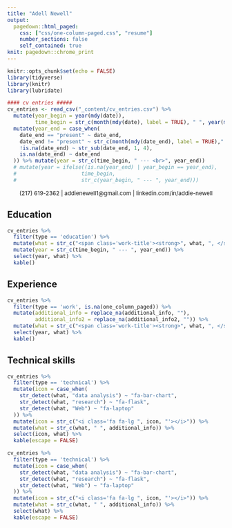 ---
title: "Adell Newell"
output:
  pagedown::html_paged:
    css: ["css/one-column-paged.css", "resume"]
    number_sections: false
    self_contained: true
knit: pagedown::chrome_print
---

<!--"C:/Users/addie/AppData/Local/R/win-library/4.2/pagedown/resources/css/resume.css"

"C:/Users/addie/OneDrive/Documents/Addie Resume/pagedown-cv-master/css/one-column-paged.css"-->

<!-- this is what's supposed to be in css instead of "resume"
"https://use.fontawesome.com/releases/v5.7.2/css/all.css"
-->

<!-- IMPROVEMENTS TO BE MADE ON THIS RESUME: 8888888888888888888888888888888
bro hathaway: Your bullets should highlight your DS skills and that you know how to PROBLEM SOLVE.  They should get to the point but not be vague.
%%% ADD WAYS THAT I SOLVED PROBLEMS SOMEHOW
TRY TO HAVE MORE SPECIFIC METRICS FOR THINGS I DID


-->

```{r setup, include=FALSE}
knitr::opts_chunk$set(echo = FALSE)
library(tidyverse)
library(knitr)
library(lubridate)

#### cv entries #####
cv_entries <- read_csv("_content/cv_entries.csv") %>% 
  mutate(year_begin = year(mdy(date)),
         time_begin = str_c(month(mdy(date), label = TRUE), " ", year(mdy(date)))) %>%
  mutate(year_end = case_when(
    date_end == "present" ~ date_end,
    date_end != "present" ~ str_c(month(mdy(date_end), label = TRUE)," ", year(mdy(date_end))),
    !is.na(date_end) ~ str_sub(date_end, 1, 4),
    is.na(date_end) ~ date_end
  )) %>% mutate(year = str_c(time_begin, " --- <br>", year_end))
  # mutate(year = ifelse((is.na(year_end) | year_begin == year_end),
  #                     time_begin,
  #                     str_c(year_begin, " --- ", year_end)))

```

<!-- my contact information -->

<font size="2">
  <center> 
    (217\) 619-2362 | addienewell1\@gmail.com | linkedin.com/in/addie-newell
  </center>
</font>


## Education {.education .nohead .set-width}
```{r}
cv_entries %>% 
  filter(type == 'education') %>% 
  mutate(what = str_c("<span class='work-title'><strong>", what, ", </strong>", where, "</span>", "<br>", additional_info, "<br> ", additional_info2)) %>% 
  mutate(year = str_c(time_begin, " --- ", year_end)) %>% 
  select(year, what) %>% 
  kable()
```


<!--
## Service {.service .nohead .set-width}
```{r, eval=FALSE}
cv_entries %>% 
  filter(type == 'service') %>% 
  mutate(year_end = ifelse(year_end == "present", "", year_end)) %>% 
  mutate(where = ifelse(!is.na(url), str_c("[", where, "](", url, ")"), where)) %>% 
  mutate(what = str_c(what, ", ", where)) %>%
  select(year, what) %>% 
  kable()
```
-->


## Experience {.work .nohead .vertical-top .set-width}
```{r}
cv_entries %>% 
  filter(type == 'work', is.na(one_column_paged)) %>% 
  mutate(additional_info = replace_na(additional_info, ""),
         additional_info2 = replace_na(additional_info2, "")) %>% 
  mutate(what = str_c("<span class='work-title'><strong>", what, ", </strong>", where, "</span><br class='work-break'> - ", additional_info, "<br>- ", additional_info2)) %>% 
  select(year, what) %>% 
  kable()
```



## Technical skills {.technical .nohead .set-width}
```{r, eval=FALSE}
cv_entries %>% 
  filter(type == 'technical') %>% 
  mutate(icon = case_when(
    str_detect(what, "data analysis") ~ "fa-bar-chart",
    str_detect(what, "research") ~ "fa-flask",
    str_detect(what, "Web") ~ "fa-laptop"
  )) %>% 
  mutate(icon = str_c("<i class='fa fa-lg ", icon, "'></i>")) %>% 
  mutate(what = str_c(what, " ", additional_info)) %>% 
  select(icon, what) %>% 
  kable(escape = FALSE)
```

```{r}
cv_entries %>% 
  filter(type == 'technical') %>% 
  mutate(icon = case_when(
    str_detect(what, "data analysis") ~ "fa-bar-chart",
    str_detect(what, "research") ~ "fa-flask",
    str_detect(what, "Web") ~ "fa-laptop"
  )) %>% 
  mutate(icon = str_c("<i class='fa fa-lg ", icon, "'></i>")) %>% 
  mutate(what = str_c(what, " ", additional_info)) %>% 
  select(what) %>% 
  kable(escape = FALSE)
```


<!--
## Software development {.nohead .vertical-top .set-width}
```{r}
cv_entries %>% 
  filter(type == 'programming') %>% 
  replace_na(list(where = "", additional_info = "")) %>% 
  mutate(what = str_c(what, ", ", where, "<br>", additional_info)) %>% 
  select(time_begin, what) %>% 
  arrange(desc(time_begin)) %>% 
  kable(align = c('l', 'l'))
```

<br class="pageBreak">

## Personal skills & volunteering {.personal .nohead .set-width}
```{r}
cv_entries %>%
  filter(type == 'volunteering' & professional_2_page == 'y') %>%
  mutate(what = str_c("<span class='work-title'>", what, "</span><br class='work-break'>", where)) %>%
  mutate(what = ifelse(!is.na(additional_info), str_c(what, "<br>", additional_info), what)) %>%
  arrange(order, desc(year_end), desc(year)) %>%
  select(year, what) %>%
  kable()
```

<br class="pageBreak">

### Links

-->


